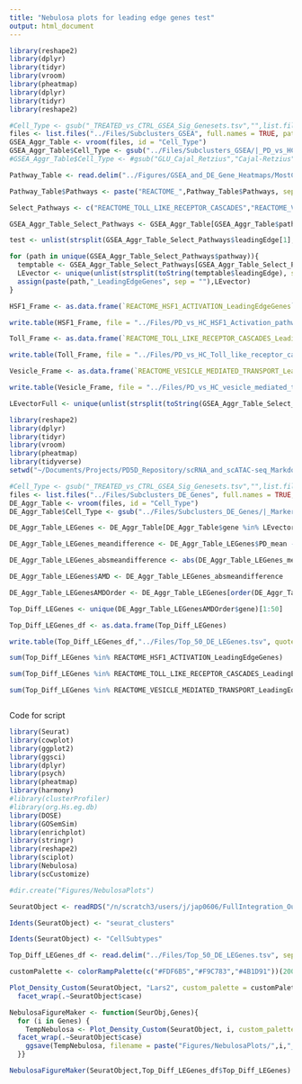 ```yaml
---
title: "Nebulosa plots for leading edge genes test"
output: html_document
---
```



```R
library(reshape2)
library(dplyr)
library(tidyr)
library(vroom)
library(pheatmap)
library(dplyr)
library(tidyr)
library(reshape2)

#Cell_Type <- gsub("_TREATED_vs_CTRL_GSEA_Sig_Genesets.tsv","",list.files("../Files/Subclusters_GSEA/"))
files <- list.files("../Files/Subclusters_GSEA", full.names = TRUE, pattern = "*_PD_vs_HC_GSEA_SigBHCorrection_Genesets.tsv")
GSEA_Aggr_Table <- vroom(files, id = "Cell_Type")
GSEA_Aggr_Table$Cell_Type <- gsub("../Files/Subclusters_GSEA/|_PD_vs_HC_GSEA_SigBHCorrection_Genesets.tsv","",GSEA_Aggr_Table$Cell_Type)
#GSEA_Aggr_Table$Cell_Type <- #gsub("GLU_Cajal_Retzius","Cajal-Retzius",GSEA_Aggr_Table$Cell_Type)
```


```R

Pathway_Table <- read.delim("../Figures/GSEA_and_DE_Gene_Heatmaps/MostCommonDEPathwaysOrder_Subset.tsv")

Pathway_Table$Pathways <- paste("REACTOME_",Pathway_Table$Pathways, sep = "")

Select_Pathways <- c("REACTOME_TOLL_LIKE_RECEPTOR_CASCADES","REACTOME_VESICLE_MEDIATED_TRANSPORT","REACTOME_HSF1_ACTIVATION")

GSEA_Aggr_Table_Select_Pathways <- GSEA_Aggr_Table[GSEA_Aggr_Table$pathway %in% Select_Pathways,]

```


```R

test <- unlist(strsplit(GSEA_Aggr_Table_Select_Pathways$leadingEdge[1], split = ", "))

for (path in unique(GSEA_Aggr_Table_Select_Pathways$pathway)){
  temptable <- GSEA_Aggr_Table_Select_Pathways[GSEA_Aggr_Table_Select_Pathways$pathway %in% path,]
  LEvector <- unique(unlist(strsplit(toString(temptable$leadingEdge), split = ", ")))
  assign(paste(path,"_LeadingEdgeGenes", sep = ""),LEvector)
}

HSF1_Frame <- as.data.frame(`REACTOME_HSF1_ACTIVATION_LeadingEdgeGenes`)

write.table(HSF1_Frame, file = "../Files/PD_vs_HC_HSF1_Activation_pathway_table", quote = FALSE, row.names = FALSE)

Toll_Frame <- as.data.frame(`REACTOME_TOLL_LIKE_RECEPTOR_CASCADES_LeadingEdgeGenes`)

write.table(Toll_Frame, file = "../Files/PD_vs_HC_Toll_like_receptor_cascades_pathway_table", quote = FALSE, row.names = FALSE)

Vesicle_Frame <- as.data.frame(`REACTOME_VESICLE_MEDIATED_TRANSPORT_LeadingEdgeGenes`)

write.table(Vesicle_Frame, file = "../Files/PD_vs_HC_vesicle_mediated_transport_pathway_table", quote = FALSE, row.names = FALSE)

```




```R

LEvectorFull <- unique(unlist(strsplit(toString(GSEA_Aggr_Table_Select_Pathways$leadingEdge), split = ", ")))

```




###################################################################################################


```R

library(reshape2)
library(dplyr)
library(tidyr)
library(vroom)
library(pheatmap)
library(tidyverse)
setwd("~/Documents/Projects/PD5D_Repository/scRNA_and_scATAC-seq_Markdowns/MTG/Full_Integration_Analysis_OutlierSamplesRemoved/scRNA-seq/Markdowns")

#Cell_Type <- gsub("_TREATED_vs_CTRL_GSEA_Sig_Genesets.tsv","",list.files("../Files/Subclusters_GSEA/"))
files <- list.files("../Files/Subclusters_DE_Genes", full.names = TRUE, pattern = "All_SigGenes_.*_Markers_PD_vs_HC_BF.csv")
DE_Aggr_Table <- vroom(files, id = "Cell_Type")
DE_Aggr_Table$Cell_Type <- gsub("../Files/Subclusters_DE_Genes/|_Markers_PD_vs_HC_BF.csv|All_SigGenes_","",DE_Aggr_Table$Cell_Type)

```


```R

DE_Aggr_Table_LEGenes <- DE_Aggr_Table[DE_Aggr_Table$gene %in% LEvectorFull,]

DE_Aggr_Table_LEGenes_meandifference <- DE_Aggr_Table_LEGenes$PD_mean - DE_Aggr_Table_LEGenes$HC_mean

DE_Aggr_Table_LEGenes_absmeandifference <- abs(DE_Aggr_Table_LEGenes_meandifference)

DE_Aggr_Table_LEGenes$AMD <- DE_Aggr_Table_LEGenes_absmeandifference

DE_Aggr_Table_LEGenesAMDOrder <- DE_Aggr_Table_LEGenes[order(DE_Aggr_Table_LEGenes$AMD, decreasing = TRUE),]

Top_Diff_LEGenes <- unique(DE_Aggr_Table_LEGenesAMDOrder$gene)[1:50]

Top_Diff_LEGenes_df <- as.data.frame(Top_Diff_LEGenes)

write.table(Top_Diff_LEGenes_df,"../Files/Top_50_DE_LEGenes.tsv", quote = FALSE, row.names = FALSE, sep = "\t")


```


```R

sum(Top_Diff_LEGenes %in% REACTOME_HSF1_ACTIVATION_LeadingEdgeGenes)

sum(Top_Diff_LEGenes %in% REACTOME_TOLL_LIKE_RECEPTOR_CASCADES_LeadingEdgeGenes)

sum(Top_Diff_LEGenes %in% REACTOME_VESICLE_MEDIATED_TRANSPORT_LeadingEdgeGenes)



```

Code for script

```R
library(Seurat)
library(cowplot)
library(ggplot2)
library(ggsci)
library(dplyr)
library(psych)
library(pheatmap)
library(harmony)
#library(clusterProfiler)
#library(org.Hs.eg.db)
library(DOSE)
library(GOSemSim)
library(enrichplot)
library(stringr)
library(reshape2)
library(sciplot)
library(Nebulosa)
library(scCustomize)

#dir.create("Figures/NebulosaPlots")

SeuratObject <- readRDS("/n/scratch3/users/j/jap0606/FullIntegration_OutlierSamplesRemoved/FullIntegrationOSR_MTG_SeuratFinal.rds")

Idents(SeuratObject) <- "seurat_clusters"

Idents(SeuratObject) <- "CellSubtypes"

Top_Diff_LEGenes_df <- read.delim("../Files/Top_50_DE_LEGenes.tsv", sep = "\t")

customPalette <- colorRampPalette(c("#FDF6B5","#F9C783","#4B1D91"))(200)

Plot_Density_Custom(SeuratObject, "Lars2", custom_palette = customPalette) +
  facet_wrap(.~SeuratObject$case)

NebulosaFigureMaker <- function(SeurObj,Genes){
  for (i in Genes) {
    TempNebulosa <- Plot_Density_Custom(SeuratObject, i, custom_palette = customPalette) +
  facet_wrap(.~SeuratObject$case)
    ggsave(TempNebulosa, filename = paste("Figures/NebulosaPlots/",i,"_Nebulosa_SplitPlot.pdf",sep = ""), device = "pdf", width = 10, height = 4, units = "in")
  }}

NebulosaFigureMaker(SeuratObject,Top_Diff_LEGenes_df$Top_Diff_LEGenes)





```




















